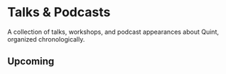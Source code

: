 
# Talks & Podcasts

A collection of talks, workshops, and podcast appearances about Quint, organized chronologically.

<VideoEmbed
  videoId="IL0ayQDTuIk"
  title="Introdução à Linguagem Quint [Portuguese]"
  presenter="Gabriela Moreira"
  event="Esquenta SE4FP"
  date="2025"
/>

<VideoEmbed
  videoId="4yaIyGbRcG5dBSGSaD3gCa"
  title="Func Prog Podcast Episode"
  presenter="Gabriela Moreira and Christoffer Ekeroth"
  event="Func Prog Podcast"
  date="2025"
  platform="spotify"
/>

<VideoEmbed
  videoId="ww046k3L2vY"
  title="Live Coding with Quint"
  presenter="Gabriela Moreira and Chad Fowler"
  event="BlueYard Capital"
  date="2025"
/>

<VideoEmbed
  videoId="QnmreTnSaeI"
  title="Quint: A modern and executable specification language"
  presenter="Gabriela Moreira and Diego Torres"
  event="MACROCOSM"
  date="2025"
/>

<VideoEmbed
  videoId="6a3AYcLbHlc"
  title="Specification and Model-checking of the ZKsync Governance Protocol"
  presenter="Igor Konnov"
  event="DeFi Security Summit"
  date="2024"
/>

<VideoEmbed
  videoId="_2A_6vPM8AA"
  title="Modelling and analysis of Starknet decentralization protocols in Quint"
  presenter="Josef Widder"
  event="StarknetCC"
  date="2024"
/>

<VideoEmbed
  videoId="hL4q4yWS1W8"
  title="The 3 Body Problem of Rollups"
  presenter="Adi Seredinschi"
  event="Nebular Summit"
  date="2024"
/>

<VideoEmbed
  videoId="gUhSK1u7oME"
  title="CosmWasm Contract Security"
  presenter="Ivan Gavran"
  event="AwesomWasm Hackathon"
  date="2024"
/>

<VideoEmbed
  videoId="OZIX8rs-kOA"
  title="Quint Language"
  presenter="Igor Konnov"
  event="Cosmoverse"
  date="2023"
/>

<VideoEmbed
  videoId="c4BQ7v-CQfk"
  title="Quint - Protocol Specifications Made Executable"
  presenter="Zarko Milosevic"
  event="ConsensusDays"
  date="2023"
/>

## Upcoming

<UpcomingTalk
  presenter="Ivan Gavran"
  event="Runtime Verification (RVCase)"
  eventUrl="https://rv25.isec.tugraz.at/"
  location="Graz, Austria"
  date="Sep 15, 2025"
/>

<UpcomingTalk
  presenter="Ivan Gavran"
  event="Cosmoverse"
  eventUrl="https://cosmoverse.org/"
  location="Split, Croatia"
  date="Oct 30 - Nov 1, 2025"
/>
